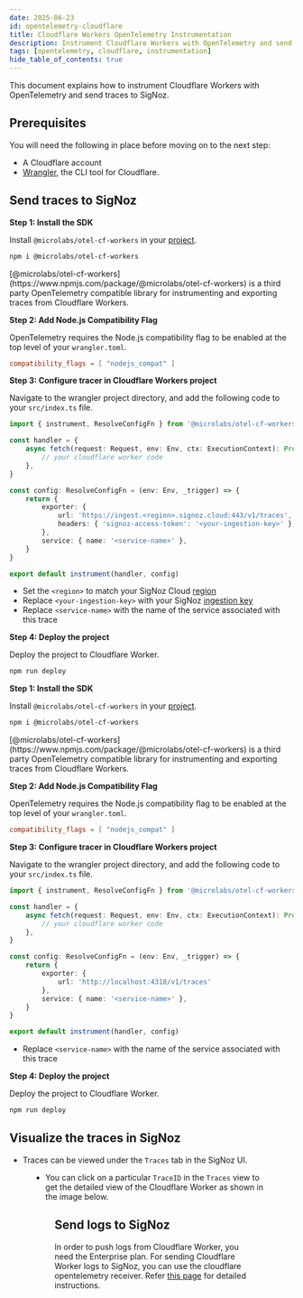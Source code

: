 ```yaml
---
date: 2025-06-23
id: opentelemetry-cloudflare
title: Cloudflare Workers OpenTelemetry Instrumentation
description: Instrument Cloudflare Workers with OpenTelemetry and send traces to SigNoz
tags: [opentelemetry, cloudflare, instrumentation]
hide_table_of_contents: true
---
```


This document explains how to instrument Cloudflare Workers with OpenTelemetry and send traces to SigNoz.

## Prerequisites

You will need the following in place before moving on to the next step:
- A Cloudflare account
- [Wrangler](https://developers.cloudflare.com/workers/wrangler/install-and-update/), the CLI tool for Cloudflare.

## Send traces to SigNoz

<Tabs entityName="plans">
<TabItem value="signoz-cloud" label="SigNoz Cloud" default>

**Step 1: Install the SDK**

Install `@microlabs/otel-cf-workers` in your [project](https://developers.cloudflare.com/workers/get-started/guide/#1-create-a-new-worker-project).

```bash
npm i @microlabs/otel-cf-workers
```

<Admonition type="info">
[@microlabs/otel-cf-workers](https://www.npmjs.com/package/@microlabs/otel-cf-workers) is a third party OpenTelemetry compatible library 
for instrumenting and exporting traces from Cloudflare Workers. 
</Admonition>

**Step 2: Add Node.js Compatibility Flag**

OpenTelemetry requires the Node.js compatibility flag to be enabled at the top level of your `wrangler.toml`.

```yaml:wrangler.toml
compatibility_flags = [ "nodejs_compat" ]
```

**Step 3: Configure tracer in Cloudflare Workers project**

Navigate to the wrangler project directory, and add the following code to your `src/index.ts` file.

```javascript:index.ts
import { instrument, ResolveConfigFn } from '@microlabs/otel-cf-workers'

const handler = {
    async fetch(request: Request, env: Env, ctx: ExecutionContext): Promise<Response> {
        // your cloudflare worker code
    },
}

const config: ResolveConfigFn = (env: Env, _trigger) => {
    return {
        exporter: {
            url: 'https://ingest.<region>.signoz.cloud:443/v1/traces',
            headers: { 'signoz-access-token': '<your-ingestion-key>' },
        },
        service: { name: '<service-name>' },
    }
}

export default instrument(handler, config)
```

- Set the `<region>` to match your SigNoz Cloud [region](https://signoz.io/docs/ingestion/signoz-cloud/overview/#endpoint)
- Replace `<your-ingestion-key>` with your SigNoz [ingestion key](https://signoz.io/docs/ingestion/signoz-cloud/keys/)
- Replace `<service-name>` with the name of the service associated with this trace

**Step 4: Deploy the project**

Deploy the project to Cloudflare Worker.

```bash
npm run deploy
```

</TabItem>
<TabItem value='self-host' label='Self-Host'>

**Step 1: Install the SDK**

Install `@microlabs/otel-cf-workers` in your [project](https://developers.cloudflare.com/workers/get-started/guide/#1-create-a-new-worker-project).

```bash
npm i @microlabs/otel-cf-workers
```

<Admonition type="info">
[@microlabs/otel-cf-workers](https://www.npmjs.com/package/@microlabs/otel-cf-workers) is a third party OpenTelemetry compatible library 
for instrumenting and exporting traces from Cloudflare Workers. 
</Admonition>

**Step 2: Add Node.js Compatibility Flag**

OpenTelemetry requires the Node.js compatibility flag to be enabled at the top level of your `wrangler.toml`.

```yaml:wrangler.toml
compatibility_flags = [ "nodejs_compat" ]
```

**Step 3: Configure tracer in Cloudflare Workers project**

Navigate to the wrangler project directory, and add the following code to your `src/index.ts` file.

```javascript:index.ts
import { instrument, ResolveConfigFn } from '@microlabs/otel-cf-workers'

const handler = {
    async fetch(request: Request, env: Env, ctx: ExecutionContext): Promise<Response> {
        // your cloudflare worker code
    },
}

const config: ResolveConfigFn = (env: Env, _trigger) => {
    return {
        exporter: {
            url: 'http://localhost:4318/v1/traces'
        },
        service: { name: '<service-name>' },
    }
}

export default instrument(handler, config)
```

- Replace `<service-name>` with the name of the service associated with this trace

**Step 4: Deploy the project**

Deploy the project to Cloudflare Worker.

```bash
npm run deploy
```

</TabItem>
</Tabs>

## Visualize the traces in SigNoz

- Traces can be viewed under the `Traces` tab in the SigNoz UI.

<Figure src="/img/docs/instrumentation/cloudflare/TracesList.webp" alt="Cloudflare Traces in Traces View" caption="Cloudflare Traces in Traces View" />

- You can click on a particular `TraceID` in the `Traces` view to get the detailed view of the Cloudflare Worker as shown in the image below.

<Figure src="/img/docs/instrumentation/cloudflare/TraceID.webp" alt="Sample Cloudflare Trace" caption="Sample Cloudflare Trace" />

## Send logs to SigNoz

In order to push logs from Cloudflare Worker, you need the Enterprise plan. For sending Cloudflare Worker logs to SigNoz, you can 
use the cloudflare opentelemetry receiver. Refer [this page](https://github.com/open-telemetry/opentelemetry-collector-contrib/tree/main/receiver/cloudflarereceiver) 
for detailed instructions.
